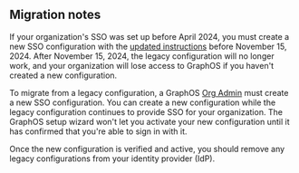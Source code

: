 ## Migration notes

<Caution>

If your organization's SSO was set up before April 2024, you must create a new SSO configuration with the [updated instructions](#setup) before November 15, 2024. After November 15, 2024, the legacy configuration will no longer work, and your organization will lose access to GraphOS if you haven't created a new configuration.

</Caution>

To migrate from a legacy configuration, a GraphOS [Org Admin](/graphos/org/members/#organization-wide-member-roles) must create a new SSO configuration.
You can create a new configuration while the legacy configuration continues to provide SSO for your organization.
The GraphOS setup wizard won't let you activate your new configuration until it has confirmed that you're able to sign in with it.

Once the new configuration is verified and active, you should remove any legacy configurations from your identity provider (IdP).
